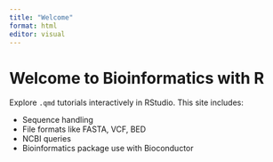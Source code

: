 ```yaml
---
title: "Welcome"
format: html
editor: visual
---
```


# Welcome to Bioinformatics with R

Explore `.qmd` tutorials interactively in RStudio. This site includes:

-   Sequence handling
-   File formats like FASTA, VCF, BED
-   NCBI queries
-   Bioinformatics package use with Bioconductor
